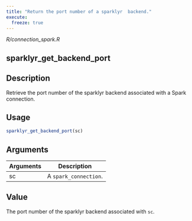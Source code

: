```yaml
---
title: "Return the port number of a sparklyr  backend."
execute:
  freeze: true
---
```


*R/connection_spark.R*

## sparklyr_get_backend_port

## Description
Retrieve the port number of the sparklyr  backend associated with a Spark connection. 


## Usage
```r
sparklyr_get_backend_port(sc) 
```

## Arguments
|Arguments|Description|
|---|---|
| sc | A `spark_connection`. |



## Value
The port number of the sparklyr  backend associated with `sc`. 




